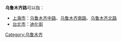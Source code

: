 '''乌鲁木齐路'''可以指：
* [[上海市|上海市]]：[[乌鲁木齐中路|乌鲁木齐中路]]、[[乌鲁木齐南路|乌鲁木齐南路]]、[[乌鲁木齐北路|乌鲁木齐北路]]
* [[台北市|台北市]]：[[迪化街|迪化街]]

{{Disambig|Cat=五字路名消歧义}}

[[Category:乌鲁木齐|Category:乌鲁木齐]]